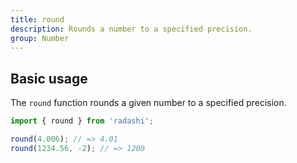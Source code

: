 ```yaml
---
title: round
description: Rounds a number to a specified precision.
group: Number
---
```


## Basic usage

The `round` function rounds a given number to a specified precision.

```ts
import { round } from 'radashi';

round(4.006); // => 4.01
round(1234.56, -2); // => 1200
